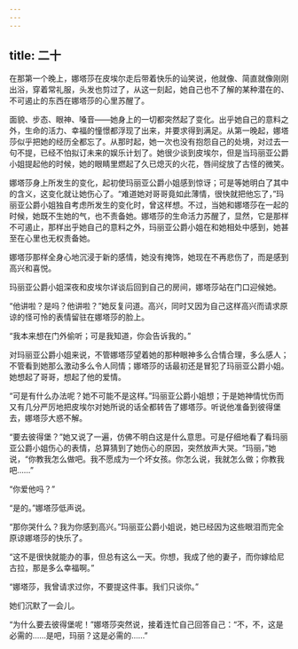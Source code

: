 ```yaml
---
---
---
```

title: 二十
---



在那第一个晚上，娜塔莎在皮埃尔走后带着快乐的讪笑说，他就像、简直就像刚刚出浴，穿着常礼服，头发也剪过了，从这一刻起，她自己也不了解的某种潜在的、不可遏止的东西在娜塔莎的心里苏醒了。

面貌、步态、眼神、嗓音——她身上的一切都突然起了变化。出乎她自己的意料之外，生命的活力、幸福的憧憬都浮现了出来，并要求得到满足。从第一晚起，娜塔莎似乎把她的经历全都忘了。从那时起，她一次也没有抱怨自己的处境，对过去一句不提，已经不怕拟订未来的娱乐计划了。她很少谈到皮埃尔，但是当玛丽亚公爵小姐提起他的时候，她的眼睛里燃起了久已熄灭的火花，唇间绽放了古怪的微笑。

娜塔莎身上所发生的变化，起初使玛丽亚公爵小姐感到惊讶；可是等她明白了其中的含义，这变化就让她伤心了。“难道她对哥哥竟如此薄情，很快就把他忘了，”玛丽亚公爵小姐独自考虑所发生的变化时，曾这样想。不过，当她和娜塔莎在一起的时候，她既不生她的气，也不责备她。娜塔莎的生命活力苏醒了，显然，它是那样不可遏止，那样出乎她自己的意料之外，玛丽亚公爵小姐在和她相处中感到，她甚至在心里也无权责备她。

娜塔莎那样全身心地沉浸于新的感情，她没有掩饰，她现在不再悲伤了，而是感到高兴和喜悦。

玛丽亚公爵小姐深夜和皮埃尔详谈后回到自己的房间，娜塔莎站在门口迎候她。

“他讲啦？是吗？他讲啦？”她反复问道。高兴，同时又因为自己这样高兴而请求原谅的怪可怜的表情留驻在娜塔莎的脸上。

“我本来想在门外偷听；可是我知道，你会告诉我的。”

对玛丽亚公爵小姐来说，不管娜塔莎望着她的那种眼神多么合情合理，多么感人；不管看到她那么激动多么令人同情；娜塔莎的话最初还是冒犯了玛丽亚公爵小姐。她想起了哥哥，想起了他的爱情。

“可是有什么办法呢？她不可能不是这样。”玛丽亚公爵小姐想；于是她神情忧伤而又有几分严厉地把皮埃尔对她所说的话全都转告了娜塔莎。听说他准备到彼得堡去，娜塔莎大惑不解。

“要去彼得堡？”她又说了一遍，仿佛不明白这是什么意思。可是仔细地看了看玛丽亚公爵小姐伤心的表情，总算猜到了她伤心的原因，突然放声大哭。“玛丽，”她说，“你教我怎么做吧。我不愿成为一个坏女孩。你怎么说，我就怎么做；你教我吧……”

“你爱他吗？”

“是的。”娜塔莎低声说。

“那你哭什么？我为你感到高兴。”玛丽亚公爵小姐说，她已经因为这些眼泪而完全原谅娜塔莎的快乐了。

“这不是很快就能办的事，但总有这么一天。你想，我成了他的妻子，而你嫁给尼古拉，那是多么幸福啊。”

“娜塔莎，我曾请求过你，不要提这件事。我们只谈你。”

她们沉默了一会儿。

“为什么要去彼得堡呢！”娜塔莎突然说，接着连忙自己回答自己：“不，不，这是必需的……是吧，玛丽？这是必需的……”